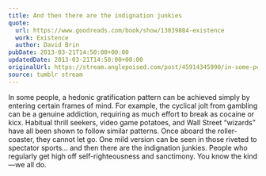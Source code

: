 ```yaml
---
title: And then there are the indignation junkies
quote:
  url: https://www.goodreads.com/book/show/13039884-existence
  work: Existence
  author: David Brin
pubDate: 2013-03-21T14:50:00+00:00
updatedDate: 2013-03-21T14:50:00+00:00
originalUrl: https://stream.anglepoised.com/post/45914345990/in-some-people-a-hedonic-gratification-pattern
source: tumblr stream
---
```


In some people, a hedonic gratification pattern can be achieved simply by entering certain frames of mind. For example, the cyclical jolt from gambling can be a genuine addiction, requiring as much effort to break as cocaine or kicx. Habitual thrill seekers, video game potatoes, and Wall Street “wizards” have all been shown to follow similar patterns. Once aboard the roller-coaster, they cannot let go. One mild version can be seen in those riveted to spectator sports… and then there are the indignation junkies. People who regularly get high off self-righteousness and sanctimony. You know the kind—we all do.

